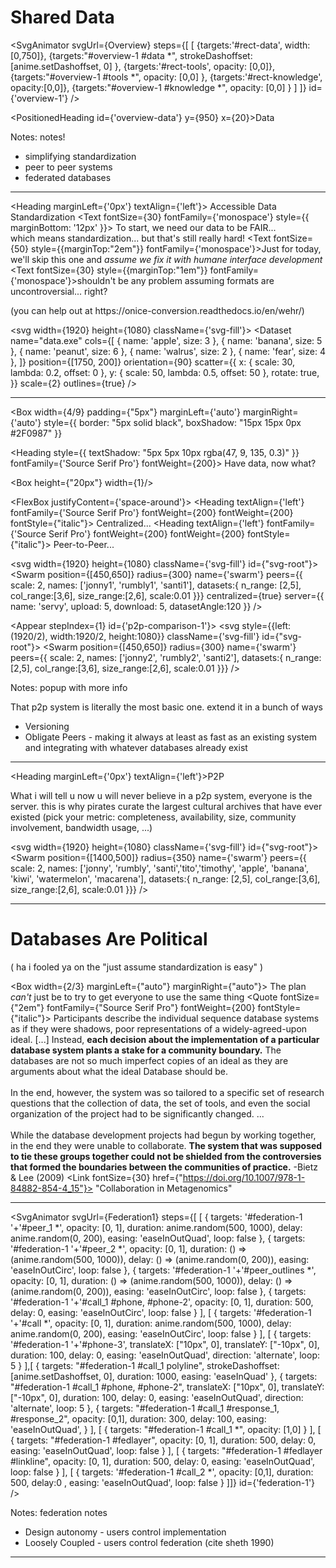 
# Shared Data

<SvgAnimator
    svgUrl={Overview}
    steps={[
      [
        {targets:'#rect-data',
          width:[0,750]},
        {targets:"#overview-1 #data *",
          strokeDashoffset: [anime.setDashoffset, 0]
        },
        {targets:'#rect-tools',
          opacity: [0,0]},
        {targets:"#overview-1 #tools *",
          opacity: [0,0]
        },
        {targets:'#rect-knowledge',
          opacity:[0,0]},
        {targets:"#overview-1 #knowledge *",
          opacity: [0,0]
        }
      ]
    ]}
    id={'overview-1'}
/>

<PositionedHeading id={'overview-data'} y={950} x={20}>Data</PositionedHeading>


Notes: notes!
* simplifying standardization
* peer to peer systems
* federated databases

---

<Heading marginLeft={'0px'} textAlign={'left'}>
  Accessible Data Standardization
</Heading>
<Box width={1/3}>
<Text fontSize={30} fontFamily={'monospace'} style={{ marginBottom: '12px' }}>
  To start, we need our data to be FAIR...<br/>which means standardization... but that's still really hard!
</Text>
<Text  fontSize={50} style={{marginTop:"2em"}} fontFamily={'monospace'}>Just for today, we'll skip this one and *assume we fix it with humane interface development*</Text>
<Text  fontSize={30} style={{marginTop:"1em"}} fontFamily={'monospace'}>shouldn't be any problem assuming formats are uncontroversial... right?</Text>
<Link  fontSize={26} fontFamily={'monospace'} href={"https://onice-conversion.readthedocs.io/en/wehr/"}> (you can help out at https://onice-conversion.readthedocs.io/en/wehr/)</Link>
</Box>

<svg width={1920} height={1080} className={'svg-fill'}>
  <Dataset
      name="data.exe"
      cols={[
        { name: 'apple', size: 3 },
        { name: 'banana', size: 5 },
        { name: 'peanut', size: 6 },
        { name: 'walrus', size: 2 },
        { name: 'fear', size: 4 },
      ]}
      position={[1750, 200]}
      orientation={90}
      scatter={{
        x: { scale: 30, lambda: 0.2, offset: 0 },
        y: { scale: 50, lambda: 0.5, offset: 50 },
        rotate: true,
      }}
      scale={2}
      outlines={true}
  />
</svg>

---
<Box
  width={4/9}
  padding={"5px"}
  marginLeft={'auto'}
  marginRight={'auto'}
  style={{
    border: "5px solid black",
    boxShadow: "15px 15px 0px #2F0987"
  }}
>
<Heading
    style={{
      textShadow: "5px 5px 10px rgba(47, 9, 135, 0.3)"
    }}
    fontFamily={'Source Serif Pro'}
    fontWeight={200}>
  Have data, now what?
</Heading>
</Box>

<Box height={"20px"} width={1}/>

<FlexBox justifyContent={'space-around'}>
  <Heading textAlign={'left'}
           fontFamily={'Source Serif Pro'}
           fontWeight={200}
           fontWeight={200}
           fontStyle={"italic"}>
  Centralized...
  </Heading>
  <Heading textAlign={'left'}
           fontFamily={'Source Serif Pro'}
           fontWeight={200}
           fontWeight={200}
           fontStyle={"italic"}>
    Peer-to-Peer...
  </Heading>
</FlexBox>


<svg width={1920} height={1080} className={'svg-fill'} id={"svg-root"}>
  <Swarm
      position={[450,650]}
      radius={300}
      name={'swarm'}
      peers={{
        scale: 2,
        names: ['jonny1', 'rumbly1', 'santi1'],
        datasets:{
          n_range: [2,5],
          col_range:[3,6],
          size_range:[2,6],
          scale:0.01
        }}}
      centralized={true}
      server={{
        name: 'servy',
        upload: 5,
        download: 5,
        datasetAngle:120
      }}
  />
</svg>

<Appear stepIndex={1} id={'p2p-comparison-1'}>
<svg style={{left:(1920/2), width:1920/2, height:1080}} className={'svg-fill'} id={"svg-root"}>
  <Swarm
      position={[450,650]}
      radius={300}
      name={'swarm'}
      peers={{
        scale: 2,
        names: ['jonny2', 'rumbly2', 'santi2'],
        datasets:{
          n_range: [2,5],
          col_range:[3,6],
          size_range:[2,6],
          scale:0.01
        }}}
  />
</svg>
</Appear>

Notes: popup with more info

That p2p system is literally the most basic one. extend it in a bunch of ways

* Versioning
* Obligate Peers - making it always at least as fast as an existing system and integrating with whatever databases already exist



---

<Heading marginLeft={'0px'} textAlign={'left'}>P2P</Heading>

<Box width={3/7}>
<Text fontFamily={'monospace'} style={{marginBottom:"4em"}} fontSize={"32px"}>
  What i will tell u now u will never believe
</Text>
  <Text fontFamily={'monospace'} fontWeight={'bold'} style={{marginBottom:"3em", color: "#ff0000", filter: "drop-shadow(30px 30px 0px #CCCCCC"}}>
  in a p2p system, everyone is the server.
</Text>
  <Text fontFamily={'monospace'}>
    this is why pirates curate the largest cultural archives
    that have ever existed
  </Text>
  <Text fontFamily={'monospace'} fontSize={"32px"}>
  (pick your metric: completeness, availability,
  size, community involvement, bandwidth usage, ...)
  </Text>
</Box>

<svg width={1920} height={1080} className={'svg-fill'} id={"svg-root"}>
  <Swarm
      position={[1400,500]}
      radius={350}
      name={'swarm'}
      peers={{
        scale: 2,
        names: ['jonny', 'rumbly', 'santi','tito','timothy', 'apple', 'banana', 'kiwi', 'watermelon', 'macarena'],
        datasets:{
          n_range: [2,5],
          col_range:[3,6],
          size_range:[2,6],
          scale:0.01
        }}}
  />
</svg>

<Popup title="p2p caveats">
 <P2PCaveats/>
</Popup>


---


# Databases Are Political

( ha i fooled ya on the "just assume standardization is easy" )

<Box width={2/3} marginLeft={"auto"} marginRight={"auto"}>
  <Text>The plan *can't* just be to try to get everyone to use the same thing</Text>
  <Card elevation={1}>
    <CardContent>
      <Quote  fontSize={"2em"} fontFamily={"Source Serif Pro"} fontWeight={200} fontStyle={"italic"}>
        Participants describe the individual sequence database
        systems as if they were shadows, poor representations of a
        widely-agreed-upon ideal. [...] Instead, <strong style={{fontWeight:700}}>each decision about the implementation of a particular
        database system plants a stake for a community boundary.</strong>
        The databases are not so much imperfect copies of an ideal as
        they are arguments about what the ideal Database should be.
        <br/><br/>
        In the end, however, the system was so tailored to a specific
        set of research questions that the collection of data,
        the set of tools, and even the social organization of the
        project had to be significantly changed. ...
        <br/><br/>While the database development projects had begun by working
        together, in the end they were unable to collaborate. <strong style={{fontWeight:700}}>The system
        that was supposed to tie these groups together could not be
        shielded from the controversies that formed the boundaries between
        the communities of practice.</strong>
      </Quote>
      <Text fontSize={30}>-Bietz & Lee (2009)
        <Link fontSize={30} href={"https://doi.org/10.1007/978-1-84882-854-4_15"}>
          "Collaboration in Metagenomics"</Link></Text>
    </CardContent>
  </Card>
</Box>


---


<SvgAnimator
    svgUrl={Federation1}
    steps={[
      [
        {
          targets: '#federation-1 '+'#peer_1 *',
          opacity: [0, 1],
          duration: anime.random(500, 1000),
          delay: anime.random(0, 200),
          easing: 'easeInOutQuad',
          loop: false
        },
        {
          targets: '#federation-1 '+'#peer_2 *',
          opacity: [0, 1],
          duration: () => (anime.random(500, 1000)),
          delay: () => (anime.random(0, 200)),
          easing: 'easeInOutCirc',
          loop: false
        },
        {
          targets: '#federation-1 '+'#peer_outlines *',
          opacity: [0, 1],
          duration: () => (anime.random(500, 1000)),
          delay: () => (anime.random(0, 200)),
          easing: 'easeInOutCirc',
          loop: false
        },
        {
          targets: '#federation-1 '+'#call_1 #phone, #phone-2',
          opacity: [0, 1],
          duration: 500,
          delay: 0,
          easing: 'easeInOutCirc',
          loop: false
        }
      ],
      [
        {
          targets: '#federation-1 '+'#call *',
          opacity: [0, 1],
          duration: anime.random(500, 1000),
          delay: anime.random(0, 200),
          easing: 'easeInOutCirc',
          loop: false
        }
      ],
      [
        {
          targets: '#federation-1 '+'#phone-3',
          translateX: ["10px", 0],
          translateY: ["-10px", 0],
          duration: 100,
          delay: 0,
          easing: 'easeInOutQuad',
          direction: 'alternate',
          loop: 5
        }
      ],[
        {
          targets: "#federation-1 #call_1 polyline",
          strokeDashoffset: [anime.setDashoffset, 0],
          duration: 1000,
          easing: 'easeInQuad'
        },
        {
          targets: "#federation-1 #call_1 #phone, #phone-2",
          translateX: ["10px", 0],
          translateY: ["-10px", 0],
          duration: 100,
          delay: 0,
          easing: 'easeInOutQuad',
          direction: 'alternate',
          loop: 5
        },
        {
          targets: "#federation-1 #call_1 #response_1, #response_2",
          opacity: [0,1],
          duration: 300,
          delay: 100,
          easing: 'easeInOutQuad',
        }
      ],
        [
          {
            targets: "#federation-1 #call_1 *",
            opacity: [1,0]
          }
        ],
      [
          {
            targets: "#federation-1 #fedlayer",
            opacity: [0, 1],
            duration: 500,
            delay: 0,
            easing: 'easeInOutQuad',
            loop: false
          }
        ],
      [
        {
          targets: "#federation-1 #fedlayer #linkline",
          opacity: [0, 1],
          duration: 500,
          delay: 0,
          easing: 'easeInOutQuad',
          loop: false
        }
      ],
      [
        {
          targets: '#federation-1 #call_2 *',
          opacity: [0,1],
          duration: 500,
          delay:0 ,
          easing: 'easeInOutQuad',
          loop: false
        }
        ]]}
    id={'federation-1'}
/>

Notes: federation notes
* Design autonomy - users control implementation
* Loosely Coupled - users control federation (cite sheth 1990)


---
